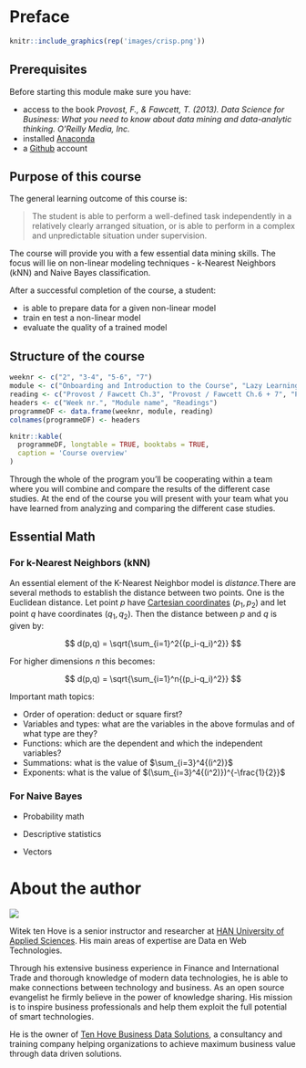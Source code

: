# Preface {.unnumbered}

```r
knitr::include_graphics(rep('images/crisp.png'))
```

## Prerequisites {.unnumbered}

Before starting this module make sure you have:

-   access to the book *Provost, F., & Fawcett, T. (2013). Data Science for Business: What you need to know about data mining and data-analytic thinking. O'Reilly Media, Inc.*
-   installed [Anaconda](https://www.anaconda.com/)
-   a [Github](https://github.com/) account

## Purpose of this course {.unnumbered}

The general learning outcome of this course is:

> The student is able to perform a well-defined task independently in a relatively clearly arranged situation, or is able to perform in a complex and unpredictable situation under supervision.

The course will provide you with a few essential data mining skills. The focus will lie on non-linear modeling techniques - k-Nearest Neighbors (kNN) and Naive Bayes classification.

After a successful completion of the course, a student:

-   is able to prepare data for a given non-linear model
-   train en test a non-linear model
-   evaluate the quality of a trained model

## Structure of the course {.unnumbered}

```r
weeknr <- c("2", "3-4", "5-6", "7")
module <- c("Onboarding and Introduction to the Course", "Lazy Learning with kNN", "Probabilistic Learning with Naive Bayes Classification", "Project Application")
reading <- c("Provost / Fawcett Ch.3", "Provost / Fawcett Ch.6 + 7", "Provost / Fawcett Ch.9", "")
headers <- c("Week nr.", "Module name", "Readings")
programmeDF <- data.frame(weeknr, module, reading)
colnames(programmeDF) <- headers

knitr::kable(
  programmeDF, longtable = TRUE, booktabs = TRUE,
  caption = 'Course overview'
)
```

Through the whole of the program you'll be cooperating within a team where you will combine and compare the results of the different case studies. At the end of the course you will present with your team what you have learned from analyzing and comparing the different case studies.

## Essential Math

### For k-Nearest Neighbors (kNN)

An essential element of the K-Nearest Neighbor model is *distance.*There are several methods to establish the distance between two points. One is the Euclidean distance. Let point $p$ have [Cartesian coordinates](https://en.wikipedia.org/wiki/Cartesian_coordinates "Cartesian coordinates") $(p_1,p_2)$ and let point $q$ have coordinates $(q_1,q_2)$. Then the distance between $p$ and $q$ is given by:

$$
d(p,q) = \sqrt{\sum_{i=1}^2{(p_i-q_i)^2}}
$$

For higher dimensions $n$ this becomes:

$$
d(p,q) = \sqrt{\sum_{i=1}^n{(p_i-q_i)^2}}
$$

Important math topics:

-   Order of operation: deduct or square first?
-   Variables and types: what are the variables in the above formulas and of what type are they?
-   Functions: which are the dependent and which the independent variables?
-   Summations: what is the value of $\sum_{i=3}^4{(i^2)}$
-   Exponents: what is the value of $(\sum_{i=3}^4{(i^2)})^{-\frac{1}{2}}$

### For Naive Bayes

-   Probability math

-   Descriptive statistics

-   Vectors

# About the author {.unnumbered}

![](images/me.png)

Witek ten Hove is a senior instructor and researcher at [HAN University of Applied Sciences](https://hanuniversity.com/en/). His main areas of expertise are Data en Web Technologies.

Through his extensive business experience in Finance and International Trade and thorough knowledge of modern data technologies, he is able to make connections between technology and business. As an open source evangelist he firmly believe in the power of knowledge sharing. His mission is to inspire business professionals and help them exploit the full potential of smart technologies.

He is the owner of [Ten Hove Business Data Solutions](http://www.businessdatasolutions.nl/), a consultancy and training company helping organizations to achieve maximum business value through data driven solutions.
